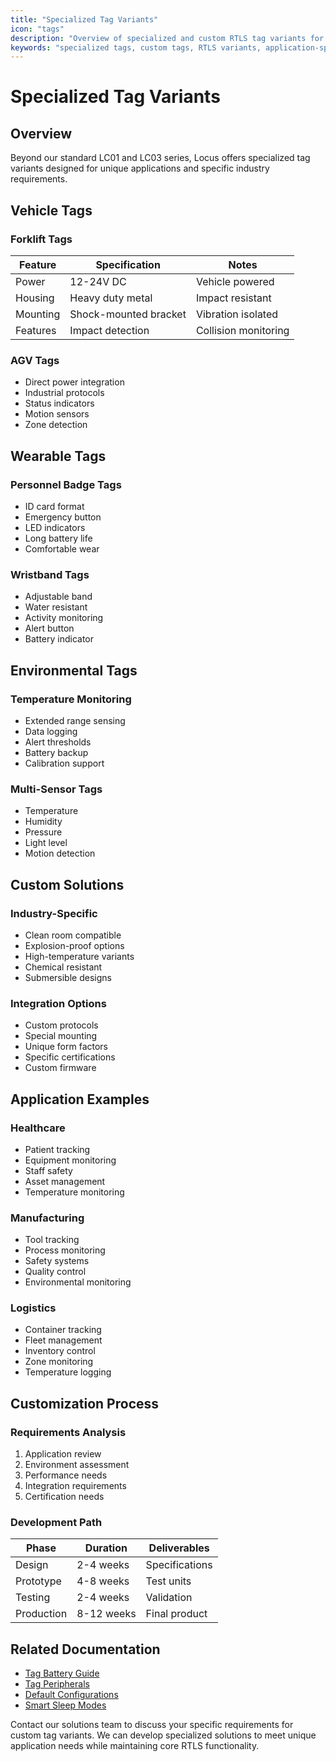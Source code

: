 ```yaml
---
title: "Specialized Tag Variants"
icon: "tags"
description: "Overview of specialized and custom RTLS tag variants for unique applications"
keywords: "specialized tags, custom tags, RTLS variants, application-specific tags, industrial tags"
---
```


# Specialized Tag Variants

## Overview

Beyond our standard LC01 and LC03 series, Locus offers specialized tag variants designed for unique applications and specific industry requirements.

## Vehicle Tags

### Forklift Tags

| Feature  | Specification         | Notes                |
| -------- | --------------------- | -------------------- |
| Power    | 12-24V DC             | Vehicle powered      |
| Housing  | Heavy duty metal      | Impact resistant     |
| Mounting | Shock-mounted bracket | Vibration isolated   |
| Features | Impact detection      | Collision monitoring |

### AGV Tags

* Direct power integration
* Industrial protocols
* Status indicators
* Motion sensors
* Zone detection

## Wearable Tags

### Personnel Badge Tags

* ID card format
* Emergency button
* LED indicators
* Long battery life
* Comfortable wear

### Wristband Tags

* Adjustable band
* Water resistant
* Activity monitoring
* Alert button
* Battery indicator

## Environmental Tags

### Temperature Monitoring

* Extended range sensing
* Data logging
* Alert thresholds
* Battery backup
* Calibration support

### Multi-Sensor Tags

* Temperature
* Humidity
* Pressure
* Light level
* Motion detection

## Custom Solutions

### Industry-Specific

* Clean room compatible
* Explosion-proof options
* High-temperature variants
* Chemical resistant
* Submersible designs

### Integration Options

* Custom protocols
* Special mounting
* Unique form factors
* Specific certifications
* Custom firmware

## Application Examples

### Healthcare

* Patient tracking
* Equipment monitoring
* Staff safety
* Asset management
* Temperature monitoring

### Manufacturing

* Tool tracking
* Process monitoring
* Safety systems
* Quality control
* Environmental monitoring

### Logistics

* Container tracking
* Fleet management
* Inventory control
* Zone monitoring
* Temperature logging

## Customization Process

### Requirements Analysis

1. Application review
2. Environment assessment
3. Performance needs
4. Integration requirements
5. Certification needs

### Development Path

| Phase      | Duration   | Deliverables   |
| ---------- | ---------- | -------------- |
| Design     | 2-4 weeks  | Specifications |
| Prototype  | 4-8 weeks  | Test units     |
| Testing    | 2-4 weeks  | Validation     |
| Production | 8-12 weeks | Final product  |

## Related Documentation

* [Tag Battery Guide](../tagbattery)
* [Tag Peripherals](../tagperipherals)
* [Default Configurations](../defaultconfigurations)
* [Smart Sleep Modes](../smartsleepmodes)

<Callout type="info">
  Contact our solutions team to discuss your specific requirements for custom tag variants. We can develop specialized solutions to meet unique application needs while maintaining core RTLS functionality.
</Callout>
